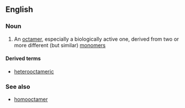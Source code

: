 ==English==

===Noun===
{{en-noun}}

# {{label|en|chemistry|biochemistry}} An [[octamer]], especially a biologically active one, derived from two or more different (but similar) [[monomer]]s

====Derived terms====
* [[heterooctameric]]

===See also===
* [[homooctamer]]